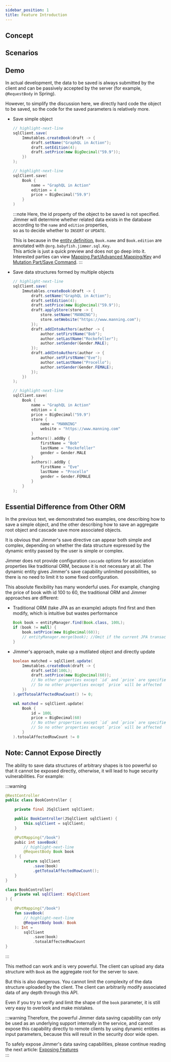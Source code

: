 ```yaml
---  
sidebar_position: 1   
title: Feature Introduction  
---
```



## Concept  

<SaveCommandPanel/>  

## Scenarios

<SaveCommandAbuse/>

## Demo  

In actual development, the data to be saved is always submitted by the client and can be passively accepted by the server (for example, `@RequestBody` in Spring).  

However, to simplify the discussion here, we directly hard code the object to be saved, so the code for the saved parameters is relatively more.  

-   Save simple object  

    <Tabs groupId="language">
    <TabItem value="java" label="Java">  

    ```java 
    // highlight-next-line
    sqlClient.save(  
        Immutables.createBook(draft -> {
            draft.setName("GraphQL in Action");  
            draft.setEdition(4);
            draft.setPrice(new BigDecimal("59.9"));
        })
    );
    ```  

    </TabItem>
    <TabItem value="kotlin" label="Kotlin">

    ```kotlin
    // highlight-next-line
    sqlClient.save(
        Book {  
            name = "GraphQL in Action"
            edition = 4
            price = BigDecimal("59.9")  
        }  
    )
    ```

    </TabItem>
    </Tabs>  

    :::note
    Here, the id property of the object to be saved is not specified. Jimmer will determine whether related data exists in the database according to the `name` and `edition` properties,  
    so as to decide whether to `INSERT` or `UPDATE`.  

    This is because in the [entity definition](../precondition#book), `Book.name` and `Book.edition` are annotated with `@org.babyfish.jimmer.sql.Key`.  
    This article is just a quick preview and does not go deep into it. Interested parties can view [Mapping Part/Advanced Mapping/Key](../../mapping/advanced/key) and [Mutation Part/Save Command](../../mutation/save-command).
    :::  

-   Save data structures formed by multiple objects  

    <Tabs groupId="language">
    <TabItem value="java" label="Java">  

    ```java
    // highlight-next-line
    sqlClient.save(  
        Immutables.createBook(draft -> {
            draft.setName("GraphQL in Action");
            draft.setEdition(4); 
            draft.setPrice(new BigDecimal("59.9"));
            draft.applyStore(store -> {  
                store.setName("MANNING");
                store.setWebsite("https://www.manning.com");  
            });
            draft.addIntoAuthors(author -> {
                author.setFirstName("Bob");  
                author.setLastName("Rockefeller");
                author.setGender(Gender.MALE);  
            });
            draft.addIntoAuthors(author -> {
                author.setFirstName("Eve");
                author.setLastName("Procello");  
                author.setGender(Gender.FEMALE);
            });  
        })
    );
    ```  

    </TabItem>
    <TabItem value="kotlin" label="Kotlin">

    ```kotlin
    // highlight-next-line
    sqlClient.save(
        Book {
            name = "GraphQL in Action"
            edition = 4  
            price = BigDecimal("59.9")
            store {
                name = "MANNING"  
                website = "https://www.manning.com"  
            }
            authors().addBy {
                firstName = "Bob"
                lastName = "Rockefeller"
                gender = Gender.MALE
            }
            authors().addBy {
                firstName = "Eve" 
                lastName = "Procello"
                gender = Gender.FEMALE  
            }
        }  
    );
    ```  

    </TabItem>
    </Tabs>

## Essential Difference from Other ORM  

In the previous text, we demonstrated two examples, one describing how to save a simple object, and the other describing how to save an aggregate root object and cascade save more associated objects.  

It is obvious that Jimmer's save directive can appear both simple and complex, depending on whether the data structure expressed by the dynamic entity passed by the user is simple or complex.   

Jimmer does not provide configuration `cascade` options for association properties like traditional ORM, because it is not necessary at all. The dynamic entity gives Jimmer's save capability unlimited possibilities, so there is no need to limit it to some fixed configuration.  

This absolute flexibility has many wonderful uses. For example, changing the price of book with id 100 to 60, the traditional ORM and Jimmer approaches are different:  

-   Traditional ORM (take JPA as an example) adopts find first and then modify, which is intuitive but wastes performance

    ```java
    Book book = entityManager.find(Book.class, 100L);
    if (book != null) {  
        book.setPrice(new BigDecimal(60));
        // entityManager.merge(book); //Omit if the current JPA transaction context exists  
    }
    ```  

-   Jimmer's approach, make up a mutilated object and directly update  

    <Tabs groupId="language">
    <TabItem value="java" label="Java">  

    ```java 
    boolean matched = sqlClient.update(
        Immutables.createBook(draft -> {
            draft.setId(100L);  
            draft.setPrice(new BigDecimal(60));
            // No other properties except `id` and `price` are specified
            // So no other properties except `price` will be affected 
        })  
    ).getTotoalAffectedRowCount() != 0;
    ```  

    </TabItem>
    <TabItem value="kotlin" label="Kotlin">

    ```kotlin
    val matched = sqlClient.update(  
        Book {
            id = 100L
            price = BigDecimal(60)
            // No other properties except `id` and `price` are specified
            // So no other properties except `price` will be affected
        } 
    ).totoalAffectedRowCount != 0
    ```

    </TabItem>
    </Tabs>  

## Note: Cannot Expose Directly

The ability to save data structures of arbitrary shapes is too powerful so that it cannot be exposed directly, 
otherwise, it will lead to huge security vulnerabilities. For example:   

:::warning
<Tabs groupId="language">
<TabItem value="java" label="Java">  

```java title="BookController.java"  
@RestController
public class BookController {  

    private final JSqlClient sqlClient;  

    public BookController(JSqlClient sqlClient) {
        this.sqlClient = sqlClient;  
    }  

    @PutMapping("/book")
    pubic int saveBook(  
        // highlight-next-line
        @RequestBody Book book  
    ) {
        return sqlClient
            .save(book)
            .getTotoalAffectedRowCount();
    }  
}
```  

</TabItem>
<TabItem value="kotlin" label="Kotlin">

```kotlin title="BookController.java"  
class BookController(  
    private val sqlClient: KSqlClient  
) {  

    @PutMapping("/book")
    fun saveBook(
        // highlight-next-line
        @RequestBody book: Book
    ): Int =
        sqlClient
            .save(book)
            .totoalAffectedRowCount
}  
```  

</TabItem>
</Tabs>  
:::  

This method can work and is very powerful. The client can upload any data structure with `Book` as the aggregate root for the server to save.  

But this is also dangerous. You cannot limit the complexity of the data structure uploaded by the client. The client can arbitrarily modify associated data of any depth through this API.  

Even if you try to verify and limit the shape of the `book` parameter, it is still very easy to overlook and make mistakes.  

:::warning
Therefore, the powerful Jimmer data saving capability can only be used as an underlying support internally in the service, and cannot expose this capability directly to remote clients by using dynamic entities as input parameters, because this will result in the security door wide open.

To safely expose Jimmer's data saving capabilities, please continue reading the next article: [Exposing Features](./export)  
:::